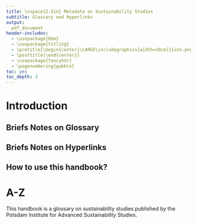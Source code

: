 ```yaml
---
title: \vspace{2.5in} Metadata on Sustainability Studies
subtitle: Glossary and Hyperlinks
output: 
  pdf_document
header-includes:
  - \usepackage{bbm}
  - \usepackage{titling}
  - \pretitle{\begin{center}\LARGE\includegraphics[width=10cm]{icon.png}\\[\bigskipamount]}
  - \posttitle{\end{center}}
  - \usepackage{fancyhdr}
  - \pagenumbering{gobble}
toc: yes
toc_depth: 3
---
```


\newpage
\pagenumbering{arabic}


# Introduction

## Briefs Notes on Glossary

## Briefs Notes on Hyperlinks

## How to use this handbook?

# A-Z

This handbook is a glossary on sustainability studies published by the Potsdam Institute for Advanced Sustainability Studies.



